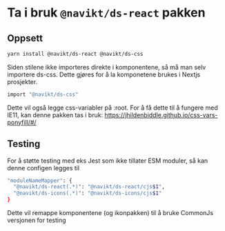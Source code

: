 
<Meta title="ds-react/Kom i gang" />

# Ta i bruk `@navikt/ds-react` pakken

## Oppsett

```bash
yarn install @navikt/ds-react @navikt/ds-css
```

Siden stilene ikke importeres direkte i komponentene, så må man selv importere ds-css.
Dette gjøres for å la komponetene brukes i Nextjs prosjekter.

```bash
import "@navikt/ds-css"
```

Dette vil også legge css-variabler på :root. For å få dette til å fungere med IE11, kan denne pakken tas i bruk: https://jhildenbiddle.github.io/css-vars-ponyfill/#/

## Testing

For å støtte testing med eks Jest som ikke tillater ESM moduler, så kan denne configen legges til

```bash
"moduleNameMapper": {
  "@navikt/ds-react(.*)": "@navikt/ds-react/cjs$1",
  "@navikt/ds-icons(.*)": "@navikt/ds-icons/cjs$1"
}
```

Dette vil remappe komponentene (og ikonpakken) til å bruke CommonJs versjonen for testing
